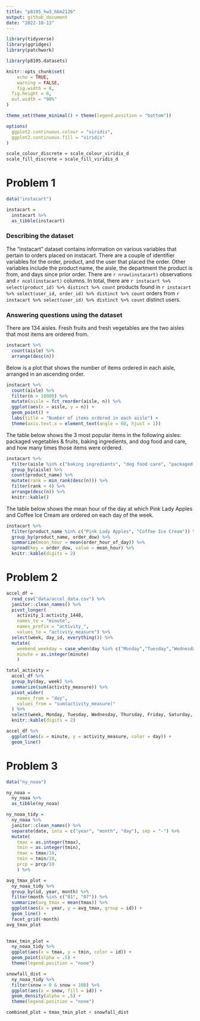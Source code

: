 ```yaml
---
title: "p8105_hw3_hbm2126"
output: github_document
date: "2022-10-13"
---
```


```r
library(tidyverse)
library(ggridges)
library(patchwork)

library(p8105.datasets)

knitr::opts_chunk$set(
	echo = TRUE,
	warning = FALSE,
	fig.width = 8, 
  fig.height = 6,
  out.width = "90%"
)

theme_set(theme_minimal() + theme(legend.position = "bottom"))

options(
  ggplot2.continuous.colour = "viridis",
  ggplot2.continuous.fill = "viridis"
)

scale_colour_discrete = scale_colour_viridis_d
scale_fill_discrete = scale_fill_viridis_d
```

# Problem 1

```r
data("instacart")

instacart = 
  instacart %>% 
  as_tibble(instacart)

```

### Describing the dataset

The "instacart" dataset contains information on various variables that pertain to orders placed on instacart. There are a couple of identifier variables for the order, product, and the user that placed the order. Other variables include the product name, the aisle, the department the product is from, and days since prior order. There are `r nrow(instacart)` observations and `r ncol(instacart)` columns. In total, there are `r instacart %>% select(product_id) %>% distinct %>% count` products found in `r instacart %>% select(user_id, order_id) %>% distinct %>% count` orders from `r instacart %>% select(user_id) %>% distinct %>% count` distinct users.

### Answering questions using the dataset

There are 134 aisles. Fresh fruits and fresh vegetables are the two aisles that most items are ordered from. 

```r
instacart %>% 
  count(aisle) %>% 
  arrange(desc(n))
```

Below is a plot that shows the number of items ordered in each aisle, arranged in an ascending order.

```r
instacart %>% 
  count(aisle) %>% 
  filter(n > 10000) %>% 
  mutate(aisle = fct_reorder(aisle, n)) %>% 
  ggplot(aes(x = aisle, y = n)) + 
  geom_point() + 
  labs(title = "Number of items ordered in each aisle") +
  theme(axis.text.x = element_text(angle = 60, hjust = 1))
```

The table below shows the 3 most popular items in the following aisles: packaged vegetables & fruits, baking ingredients, and dog food and care, and how many times those items were ordered. 

```r
instacart %>% 
  filter(aisle %in% c("baking ingredients", "dog food care", "packaged vegetables fruits")) %>% 
  group_by(aisle) %>% 
  count(product_name) %>% 
  mutate(rank = min_rank(desc(n))) %>% 
  filter(rank < 4) %>% 
  arrange(desc(n)) %>% 
  knitr::kable()

```

The table below shows the mean hour of the day at which Pink Lady Apples and Coffee Ice Cream are ordered on each day of the week.


```r
instacart %>%
  filter(product_name %in% c("Pink Lady Apples", "Coffee Ice Cream")) %>%
  group_by(product_name, order_dow) %>%
  summarize(mean_hour = mean(order_hour_of_day)) %>%
  spread(key = order_dow, value = mean_hour) %>%
  knitr::kable(digits = 2)
```

# Problem 2

```r
accel_df = 
  read_csv("data/accel_data.csv") %>%
  janitor::clean_names() %>%
  pivot_longer(
    activity_1:activity_1440,
    names_to = "minute",
    names_prefix = "activity_",
    values_to = "activity_measure") %>% 
  select(week, day_id, everything()) %>% 
  mutate(
    weekend_weekday = case_when(day %in% c("Monday","Tuesday","Wednesday","Thursday","Friday") ~ "Weekday", day %in% c("Saturday","Sunday") ~ "Weekend"), 
    minute = as.integer(minute)
    ) 
```

```r
total_activity = 
  accel_df %>% 
  group_by(day, week) %>% 
  summarize(sum(activity_measure)) %>% 
  pivot_wider(
    names_from = "day",
    values_from = "sum(activity_measure)"
  ) %>% 
  select(week, Monday, Tuesday, Wednesday, Thursday, Friday, Saturday, Sunday) %>% 
  knitr::kable(digits = 2)
```

```r
accel_df %>% 
  ggplot(aes(x = minute, y = activity_measure, color = day)) +
  geom_line()


```

# Problem 3

```r
data("ny_noaa")

ny_noaa = 
  ny_noaa %>% 
  as_tibble(ny_noaa)

```

```r
ny_noaa_tidy = 
  ny_noaa %>% 
  janitor::clean_names() %>% 
  separate(date, into = c("year", "month", "day"), sep = "-") %>%
  mutate(
    tmax = as.integer(tmax),
    tmin = as.integer(tmin),
    tmax = tmax/10,
    tmin = tmin/10,
    prcp = prcp/10
    ) %>% 
```

```r
avg_tmax_plot = 
  ny_noaa_tidy %>% 
  group_by(id, year, month) %>% 
  filter(month %in% c("01", "07")) %>% 
  summarize(avg_tmax = mean(tmax)) %>% 
  ggplot(aes(x = year, y = avg_tmax, group = id)) +
  geom_line() +
  facet_grid(~month)
avg_tmax_plot
  
```

```r
tmax_tmin_plot = 
  ny_noaa_tidy %>% 
  ggplot(aes(x = tmax, y = tmin, color = id)) + 
  geom_point(alpha = .5) +
  theme(legend.position = "none")


```

```r
snowfall_dist = 
  ny_noaa_tidy %>% 
  filter(snow > 0 & snow < 100) %>% 
  ggplot(aes(x = snow, fill = id)) + 
  geom_density(alpha = .5) + 
  theme(legend.position = "none")
```

```r
combined_plot = tmax_tmin_plot + snowfall_dist
```

